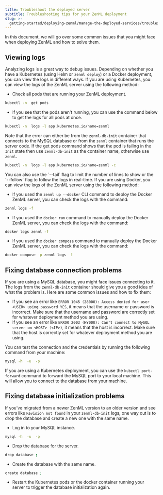 ---
title: Troubleshoot the deployed server
subtitle: Troubleshooting tips for your ZenML deployment
slug: >-
  getting-started/deploying-zenml/manage-the-deployed-services/troubleshoot-your-deployed-server
---


In this document, we will go over some common issues that you might face when deploying ZenML and how to solve them.

## Viewing logs

Analyzing logs is a great way to debug issues. Depending on whether you have a Kubernetes (using Helm or `zenml deploy`) or a Docker deployment, you can view the logs in different ways.
<Tabs>
  <Tab title="Kubernetes">
    If you are using Kubernetes, you can view the logs of the ZenML server using the following method:

* Check all pods that are running your ZenML deployment.

```Bash
kubectl -n  get pods
```

* If you see that the pods aren't running, you can use the command below to get the logs for all pods at once.

```Bash
kubectl -n  logs -l app.kubernetes.io/name=zenml
```

Note that the error can either be from the `zenml-db-init` container that connects to the MySQL database or from the `zenml` container that runs the server code. If the get pods command shows that the pod is failing in the `Init` state then use `zenml-db-init` as the container name, otherwise use `zenml`.

```Bash
kubectl -n  logs -l app.kubernetes.io/name=zenml -c
```

<Info>
  You can also use the `--tail` flag to limit the number of lines to show or the `--follow` flag to follow the logs in real-time.
</Info>
  </Tab>
  <Tab title="Docker">
If you are using Docker, you can view the logs of the ZenML server using the following method:

* If you used the `zenml up --docker` CLI command to deploy the Docker ZenML server, you can check the logs with the command:

```Bash
zenml logs -f
```
* If you used the `docker run` command to manually deploy the Docker ZenML server, you can check the logs with the command:

```bash
docker logs zenml -f
```
* If you used the `docker compose` command to manually deploy the Docker ZenML server, you can check the logs with the command:

```bash
docker compose -p zenml logs -f
```
  </Tab>

</Tabs>


## Fixing database connection problems

If you are using a MySQL database, you might face issues connecting to it. The logs from the `zenml-db-init` container should give you a good idea of what the problem is. Here are some common issues and how to fix them:

* If you see an error like `ERROR 1045 (28000): Access denied for user <USER> using password YES`, it means that the username or password is incorrect. Make sure that the username and password are correctly set for whatever deployment method you are using.
* If you see an error like `ERROR 2003 (HY000): Can't connect to MySQL server on <HOST> (<IP>)`, it means that the host is incorrect. Make sure that the host is correctly set for whatever deployment method you are using.

You can test the connection and the credentials by running the following command from your machine:

```Bash
mysql -h  -u  -p
```
<Note>

If you are using a Kubernetes deployment, you can use the `kubectl port-forward` command to forward the MySQL port to your local machine. This will allow you to connect to the database from your machine.
</Note>

## Fixing database initialization problems

If you’ve migrated from a newer ZenML version to an older version and see errors like `Revision not found` in your `zenml-db-init` logs, one way out is to drop the database and create a new one with the same name.

* Log in to your MySQL instance.

```Bash
mysql -h  -u  -p
```
* Drop the database for the server.

```Bash
drop database ;
```
* Create the database with the same name.

```Bash
create database ;
```
* Restart the Kubernetes pods or the docker container running your server to trigger the database initialization again.

